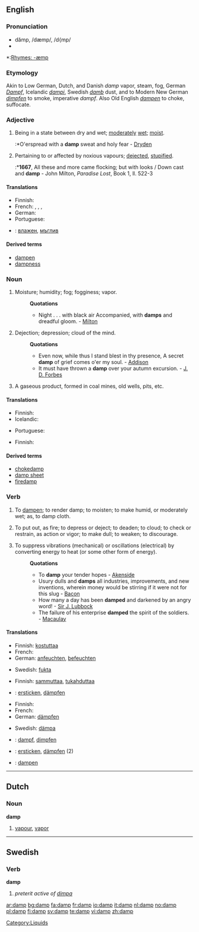 {{wikipedia|dab=damp (disambiguation)|damp}}
==English==

===Pronunciation===
*dămp, /dæmp/, /d{mp/
*{{audio|en-us-damp.ogg|Audio (US)}}

*:[[Rhymes:English:-æmp|Rhymes: -æmp]]

===Etymology===
Akin to Low German, Dutch, and Danish ''damp'' vapor, steam, fog, German ''[[Dampf]]'', Icelandic ''[[dampi]]'', Swedish ''[[damb]]'' dust, and to Modern New German ''[[dimpfen]]'' to smoke, imperative ''dampf''. Also Old English ''[[dampen]]'' to choke, suffocate.

===Adjective===
{{en-adj|damper|dampest}}

# Being in a state between dry and wet; [[moderate]]ly [[wet]]; [[moist]].
#:*O'erspread with a '''damp''' sweat and holy fear - [[Dryden]]
# {{obsolete}} Pertaining to or affected by noxious vapours; [[dejected]], [[stupified]].
#:*'''1667''', All these and more came flocking; but with looks / Down cast and '''damp''' - John Milton, ''Paradise Lost'', Book 1, ll. 522-3

====Translations====
{{trans-top|Being in a state between dry and wet}}
* Finnish: {{t+|fi|kostea}}
* French: {{t+|fr|humide}}, {{t+|fr|moite}}, {{t-|fr|mouillé|m}}, {{t-|fr|mouillée|f}}
* German: {{t+|de|feucht}}
* Portuguese: {{t|pt|húmido|m}}
{{trans-mid}}
{{trans-bottom}}

{{trans-top|Dejected}}
{{trans-mid}}
{{trans-bottom}}

{{checktrans-top}}
*{{ttbc|Bulgarian}}: [[влажен]], [[мъглив]]
{{checktrans-bottom}}

====Derived terms====
*[[dampen]]
*[[dampness]]

===Noun===
{{en-noun|s|-}}

# {{archaic|uncountable}} Moisture; humidity; fog; fogginess; vapor.
#:'''Quotations'''
#:*Night . . . with black air Accompanied, with '''damps''' and dreadful gloom. - [[Milton]]
# {{archaic}} Dejection; depression; cloud of the mind.
#:'''Quotations'''
#:*Even now, while thus I stand blest in thy presence, A secret '''damp''' of grief comes o'er my soul. - [[Addison]]
#:*It must have thrown a '''damp''' over your autumn excursion. - [[J. D. Forbes]]
# {{archaic|mining}} A gaseous product, formed in coal mines, old wells, pits, etc.

====Translations====
{{trans-top|Moisture}}
* Finnish: {{t|fi|kosteus}}
* Icelandic: {{t-|is|raki|m}}
{{trans-mid}}
* Portuguese: {{t|pt|humidade|f}}
{{trans-bottom}}

{{trans-top|Dejection}}
{{trans-mid}}
{{trans-bottom}}

{{trans-top|A gaseous product, formed in coal mines, old wells, pits, etc}}
* Finnish: {{t|fi|kaivoskaasu}}
{{trans-mid}}
{{trans-bottom}}

====Derived terms====
*[[chokedamp]]
*[[damp sheet]]
*[[firedamp]]

===Verb===
{{en-verb}}  {{transitive}}

<!--waitasec - these are entirely obsolete, right?-->
# {{archaic}} To [[dampen]]; to render damp; to moisten; to make humid, or moderately wet; as, to damp cloth.
# {{archaic}} To put out, as fire; to depress or deject; to deaden; to cloud; to check or restrain, as action or vigor; to make dull; to weaken; to discourage.
# {{archaic}} To suppress vibrations (mechanical) or oscillations (electrical) by converting energy to heat (or some other form of energy).
#:'''Quotations'''
#:*To '''damp''' your tender hopes - [[Akenside]]
#:*Usury dulls and '''damps''' all industries, improvements, and new inventions, wherein money would be stirring if it were not for this slug - [[Bacon]]
#:*How many a day has been '''damped''' and darkened by an angry word! - [[Sir J. Lubbock]]
#:*The failure of his enterprise '''damped''' the spirit of the soldiers. - [[Macaulay]]

====Translations====
{{trans-top|To render damp}}
* Finnish: [[kostuttaa]]
* French: {{t+|fr|mouiller}}
* German: [[anfeuchten]], [[befeuchten]]
{{trans-mid}}
* Swedish: [[fukta]]
{{trans-bottom}}

{{trans-top|To put out, as fire}}
* Finnish: [[sammuttaa]], [[tukahduttaa]]
* {{ttbc|German}}: [[ersticken]], [[dämpfen]]
{{trans-mid}}
{{trans-bottom}}

{{trans-top|To suppress vibrations or oscillations}}
* Finnish: {{t-|fi|vaimentaa}}
* French: {{t-|fr|amortir}}
* German: [[dämpfen]]
{{trans-mid}}
* Swedish: [[dämpa]]
{{trans-bottom}}

{{checktrans-top}}
*{{ttbc|German}}: [[dampf]], [[dimpfen]]
*{{ttbc|German}}: [[ersticken]], [[dämpfen]] (2)
*{{ttbc|Old English}}: [[dampen]]
{{checktrans-bottom}}

----

==Dutch==

===Noun===
'''damp''' {{m}}

# [[vapour]], [[vapor]]

----

==Swedish==

===Verb===
'''damp'''

# ''preterit active of [[dimpa]]''

[[Category:Liquids]]

[[ar:damp]]
[[bg:damp]]
[[fa:damp]]
[[fr:damp]]
[[io:damp]]
[[it:damp]]
[[nl:damp]]
[[no:damp]]
[[pl:damp]]
[[fi:damp]]
[[sv:damp]]
[[te:damp]]
[[vi:damp]]
[[zh:damp]]
